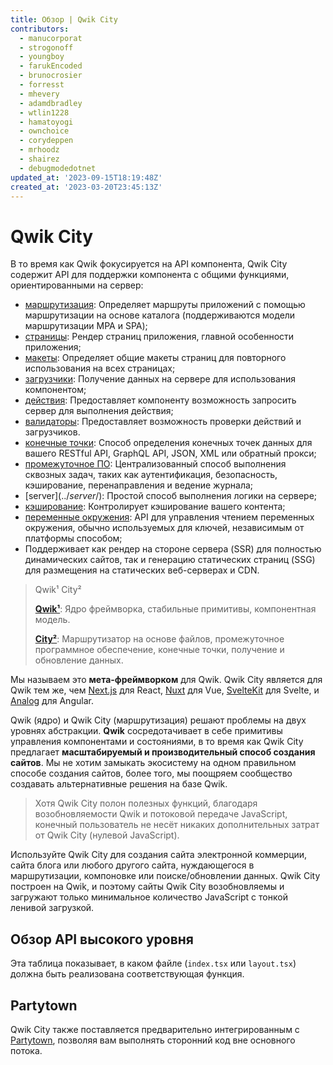 ```yaml
---
title: Обзор | Qwik City
contributors:
  - manucorporat
  - strogonoff
  - youngboy
  - farukEncoded
  - brunocrosier
  - forresst
  - mhevery
  - adamdbradley
  - wtlin1228
  - hamatoyogi
  - ownchoice
  - corydeppen
  - mrhoodz
  - shairez
  - debugmodedotnet
updated_at: '2023-09-15T18:19:48Z'
created_at: '2023-03-20T23:45:13Z'
---
```



# Qwik City

В то время как Qwik фокусируется на API компонента, Qwik City содержит API для поддержки компонента с общими функциями, ориентированными на сервер:

- [маршрутизация](../routing/): Определяет маршруты приложений с помощью маршрутизации на основе каталога (поддерживаются модели маршрутизации MPA и SPA);
- [страницы](../pages): Рендер страниц приложения, главной особенности приложения;
- [макеты](../layout/): Определяет общие макеты страниц для повторного использования на всех страницах;
- [загрузчики](../route-loader/): Получение данных на сервере для использования компонентом;
- [действия](../action/): Предоставляет компоненту возможность запросить сервер для выполнения действия;
- [валидаторы](../validator/): Предоставляет возможность проверки действий и загрузчиков.
- [конечные точки](../endpoints/): Способ определения конечных точек данных для вашего RESTful API, GraphQL API, JSON, XML или обратный прокси;
- [промежуточное ПО](../middleware/): Централизованный способ выполнения сквозных задач, таких как аутентификация, безопасность, кэширование, перенаправления и ведение журнала;
- [server$](../server$/): Простой способ выполнения логики на сервере;
- [кэширование](../caching/): Контролирует кэширование вашего контента;
- [переменные окружения](../env-variables/): API для управления чтением переменных окружения, обычно используемых для ключей, независимым от платформы способом;
- Поддерживает как рендер на стороне сервера (SSR) для полностью динамических сайтов, так и генерацию статических страниц (SSG) для размещения на статических веб-серверах и CDN.

> Qwik¹ City²
>
> [**Qwik¹**](../../(qwik)/index.mdx): Ядро фреймворка, стабильные примитивы, компонентная модель.
>
> [**City²**](../routing/index.mdx): Маршрутизатор на основе файлов, промежуточное программное обеспечение, конечные точки, получение и обновление данных.

Мы называем это **мета-фреймворком** для Qwik. Qwik City является для Qwik тем же, чем [Next.js](https://nextjs.org/) для React, [Nuxt](https://nuxt.com/) для Vue, [SvelteKit](https://kit.svelte.dev/) для Svelte, и [Analog](https://analogjs.org/) для Angular.

Qwik (ядро) и Qwik City (маршрутизация) решают проблемы на двух уровнях абстракции. **Qwik** сосредотачивает в себе примитивы управления компонентами и состояниями, в то время как Qwik City предлагает **масштабируемый и производительный способ создания сайтов**. Мы не хотим замыкать экосистему на одном правильном способе создания сайтов, более того, мы поощряем сообщество создавать альтернативные решения на базе Qwik.

> Хотя Qwik City полон полезных функций, благодаря возобновляемости Qwik и потоковой передаче JavaScript, конечный пользователь не несёт никаких дополнительных затрат от Qwik City (нулевой JavaScript).

Используйте Qwik City для создания сайта электронной коммерции, сайта блога или любого другого сайта, нуждающегося в маршрутизации, компоновке или поиске/обновлении данных. Qwik City построен на Qwik, и поэтому сайты Qwik City возобновляемы и загружают только минимальное количество JavaScript с тонкой ленивой загрузкой.

## Обзор API высокого уровня

Эта таблица показывает, в каком файле (`index.tsx` или `layout.tsx`) должна быть реализована соответствующая функция.

<ImgRoutingFiles />

## Partytown

Qwik City также поставляется предварительно интегрированным с [Partytown](https://partytown.builder.io), позволяя вам выполнять сторонний код вне основного потока.
